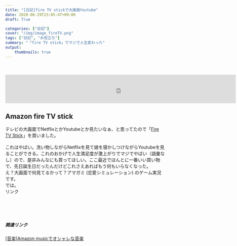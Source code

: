 ```yaml
---
title: "[日記]fire TV stickで大画面Youtube"
date: 2020-06-29T23:05:47+09:00
draft: True

categories: ["日記"]
cover: "/img/image_fireTV.png"
tags: ["日記", "お役立ち"]
summary: "「fire TV stick」でマジで人生変わった"
output:
    thumbnails: true
---
```

　　
  
<iframe src="https://rcm-fe.amazon-adsystem.com/e/cm?o=9&p=48&l=ur1&category=smp&banner=1DN5AMXVF3GDR54KGRG2&f=ifr&linkID=55a53c11c3685f6ead68fd29e0e95433&t=sushishushi-22&tracking_id=sushishushi-22" width="728" height="90" scrolling="no" border="0" marginwidth="0" style="border:none;" frameborder="0"></iframe>
  
  
## Amazon fire TV stick 
  テレビの大画面でNetflixとかYoutubeとか見たいなぁ、と思ってたので「<a target="_blank" href="https://www.amazon.co.jp/gp/product/B0791YQWJJ/ref=as_li_tl?ie=UTF8&camp=247&creative=1211&creativeASIN=B0791YQWJJ&linkCode=as2&tag=sushishushi-22&linkId=4fe096b5e9621b5e99efc4a6c48a72f0">Fire TV Stick</a><img src="//ir-jp.amazon-adsystem.com/e/ir?t=sushishushi-22&l=am2&o=9&a=B0791YQWJJ" width="1" height="1" border="0" alt="" style="border:none !important; margin:0px !important;" />」を買いました。
  <br>
  <br>
  これはやばい。洗い物しながらNetflixを見て娘を寝かしつけながらYoutubeを見ることができる。これのおかげで人生満足度が激上がりでマジでやばい（語彙なし）ので、是非みんなにも買ってほしい。ここ最近でほんとに一番いい買い物で、先日誕生日だったんだけどこれさえあればもう何もいらなくなった。
  <br>
  え？大画面で何見てるかって？アマガミ (恋愛シミュレーション) のゲーム実況です。<br>
  では。
  <br>
  <!-- START MoshimoAffiliateEasyLink -->
<script type="text/javascript">
(function(b,c,f,g,a,d,e){b.MoshimoAffiliateObject=a;
b[a]=b[a]||function(){arguments.currentScript=c.currentScript
||c.scripts[c.scripts.length-2];(b[a].q=b[a].q||[]).push(arguments)};
c.getElementById(a)||(d=c.createElement(f),d.src=g,
d.id=a,e=c.getElementsByTagName("body")[0],e.appendChild(d))})
(window,document,"script","//dn.msmstatic.com/site/cardlink/bundle.js","msmaflink");
msmaflink({"n":"エビコレ+ アマガミ(通常版)","b":"角川ゲームス","t":"SLPS25987","d":"https:\/\/m.media-amazon.com","c_p":"\/images\/I","p":["\/51IfWOVWxbL.jpg","\/513C1kZ2xJL.jpg","\/31BDm2VqflL.jpg"],"u":{"u":"https:\/\/www.amazon.co.jp\/dp\/B0040V686U","t":"amazon","r_v":""},"aid":{"amazon":"1842760","rakuten":"1824263","yahoo":"1845435"},"eid":"rB5Qz","s":"s"});
</script>
<div id="msmaflink-rB5Qz">リンク</div>
<!-- MoshimoAffiliateEasyLink END -->

<br>
<br>
<br>

##### 関連リンク
 [[音楽]Amazon musicでオシャレな音楽](https://susishushi.github.io/my_blog/post/am_music1/)